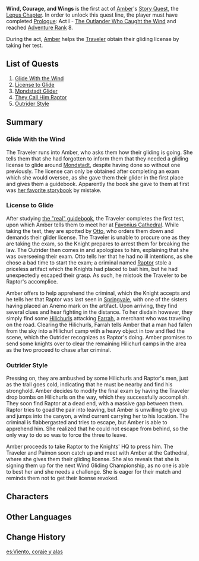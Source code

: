 {{Act Infobox
|image          = Story Card Lepus Chapter Act I.png
|type           = Story
|chapter        = Lepus Chapter
|act            = I
|character      = Amber
|ARReq          = 8
|archonQuestReq = [[Prologue]]: Act I - [[The Outlander Who Caught the Wind]]
}}
'''Wind, Courage, and Wings''' is the first act of [[Amber]]'s [[Story Quest]], the [[Lepus Chapter]]. In order to unlock this quest line, the player must have completed [[Prologue]]: Act I - [[The Outlander Who Caught the Wind]] and reached [[Adventure Rank]] 8.

During the act, [[Amber]] helps the [[Traveler]] obtain their gliding license by taking her test.

==List of Quests==
#[[Glide With the Wind]]
#[[License to Glide]]
#[[Mondstadt Glider]]
#[[They Call Him Raptor]]
#[[Outrider Style]]

==Summary==
===Glide With the Wind===
The Traveler runs into Amber, who asks them how their gliding is going. She tells them that she had forgotten to inform them that they needed a gliding license to glide around [[Mondstadt]], despite having done so without one previously. The license can only be obtained after completing an exam which she would oversee, as she gave them their glider in the first place and gives them a guidebook. Apparently the book she gave to them at first was [[Wind, Courage, and Wings (Book)|her favorite storybook]] by mistake.

===License to Glide===
After studying [[Gliding Instruction Manual|the "real" guidebook]], the Traveler completes the first test, upon which Amber tells them to meet her at [[Favonius Cathedral]]. While taking the test, they are spotted by [[Otto]], who orders them down and demands their glider license. The Traveler is unable to procure one as they are taking the exam, so the Knight prepares to arrest them for breaking the law. The Outrider then comes in and apologizes to him, explaining that she was overseeing their exam. Otto tells her that he had no ill intentions, as she chose a bad time to start the exam; a criminal named [[Raptor]] stole a priceless artifact which the Knights had placed to bait him, but he had unexpectedly escaped their grasp. As such, he mistook the Traveler to be Raptor's accomplice.

Amber offers to help apprehend the criminal, which the Knight accepts and he tells her that Raptor was last seen in [[Springvale]], with one of the sisters having placed an Anemo mark on the artifact. Upon arriving, they find several clues and hear fighting in the distance. To her disdain however, they simply find some [[Hilichurls]] attacking [[Farrah]], a merchant who was traveling on the road. Clearing the Hilichurls, Farrah tells Amber that a man had fallen from the sky into a Hilichurl camp with a heavy object in tow and fled the scene, which the Outrider recognizes as Raptor's doing. Amber promises to send some knights over to clear the remaining Hilichurl camps in the area as the two proceed to chase after criminal.

===Outrider Style===
Pressing on, they are ambushed by some Hilichurls and Raptor's men, just as the trail goes cold, indicating that he must be nearby and find his stronghold. Amber decides to modify the final exam by having the Traveler drop bombs on Hilichurls on the way, which they successfully accomplish. They soon find Raptor at a dead end, with a massive gap between them. Raptor tries to goad the pair into leaving, but Amber is unwilling to give up and jumps into the canyon, a wind current carrying her to his location. The criminal is flabbergasted and tries to escape, but Amber is able to apprehend him. She realized that he could not escape from behind, so the only way to do so was to force the three to leave.

Amber proceeds to take Raptor to the Knights' HQ to press him. The Traveler and Paimon soon catch up and meet with Amber at the Cathedral, where she gives them their gliding license. She also reveals that she is signing them up for the next Wind Gliding Championship, as no one is able to best her and she needs a challenge. She is eager for their match and reminds them not to get their license revoked.

==Characters==
{{Character Appearances|Wind, Courage, and Wings|type=Story Quest}}

==Other Languages==
{{Other Languages
|en      = Wind, Courage, and Wings
|zhs     = 风、勇气和翅膀
|zhs_rm  = Fēng, Yǒngqì Hé Chìbǎng
|zht     = 風、勇氣和翅膀
|zht_rm  = Fēng, Yǒngqì Hé Chìbǎng
|zh_tl   = Wind, Courage, and Wings
|ja      = 風、勇気と翼
|ja_rm   = Kaze, Yuuki to Tsubasa
|ja_tl   = Wind, Courage and Wings
|ko      = 바람, 용기와 날개
|ko_rm   = 
|ko_tl   = 
|es      = Viento, coraje y alas
|es_tl   = Wind, Courage, and Wings
|fr      = Vents, Courage & Ailes
|fr_tl   = Winds, Courage & Wings
|ru      = Ветер, храбрость и крылья
|ru_tl   = Wind, Courage and Wings
|th      = สายลม, ความกล้าและปีก
|th_rm   = 
|th_tl   = 
|vi      = Gió, Đôi Cánh Và {{tt|Dũng Khí|勇氣}}
|vi_tl   = Wind, Wings, and Courage
|de      = Von Wind, Tapferkeit und Flügeln
|de_tl   = About the Wind, Courage and Wings
|id      = Angin, Keberanian, dan Sayap
|id_tl   = Wind, Courage, and Wings
|pt      = Vento, Coragem e Asas
|pt_tl   = Wind, Courage, and Wings
}}

==Change History==
{{Change History|1.0}}

[[es:Viento, coraje y alas]]